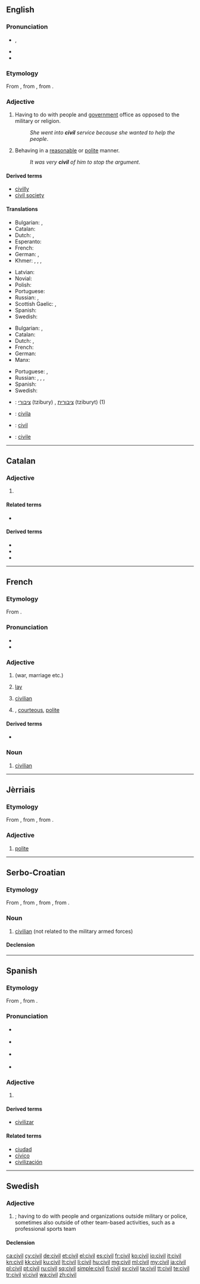 ==English==

===Pronunciation===
* {{enPR|ʹsĭv-əl}} {{IPA|/ˈsɪv.əl/}}, {{X-SAMPA|/"sIv.@l/}}
* {{audio|en-us-civil.ogg|Audio (US)}}
* {{rhymes|ɪvəl}}

===Etymology===
From {{etyl|fro|en}} {{term|lang=fro|civil}}, from {{etyl|la|en}} {{term|civilis|cīvīlis|relating to a citizen|lang=la}}, from {{term|civis|cīvis|citizen|lang=la}}.

===Adjective===
{{en-adj}}

# {{context|uncomparable|lang=en}} Having to do with people and [[government]] office as opposed to the military or religion.
#: ''She went into '''civil''' service because she wanted to help the people''.
# {{context|comparable|lang=en}} Behaving in a [[reasonable]] or [[polite]] manner.
#: ''It was very '''civil''' of him to stop the argument''.

====Derived terms====
* [[civilly]]
* [[civil society]]

====Translations====
{{trans-top|Related to people and government office as opposed to miliary or religion}}
* Bulgarian: {{t+|bg|граждански}}, {{t+|bg|цивилен}}
* Catalan: {{t+|ca|civil}}
* Dutch: {{t+|nl|burgerlijk}}, {{t+|nl|civiel}}
* Esperanto: {{t-|eo|civila}}
* French: {{t+|fr|civil}}
* German: {{t+|de|zivil}}, {{t+|de|bürgerlich}}
* Khmer: {{t-|km|អសេនិកៈ|sc=Khmr|tr=a’seenɨk}}, {{t-|km|ស៊ីវិល|sc=Khmr|tr=siivɨl}}, {{t-|km|រដ្ឋការ|sc=Khmr|tr=roattʰa’ kaa}}, {{t-|km|រដ្ឋប្បវេណី|sc=Khmr|tr=roattʰa’ ppɑveinii}}
{{trans-mid}}
* Latvian: {{t-|lv|pilsonisks}}
* Novial: {{tø|nov|sivili}}
* Polish: {{t+|pl|cywilny|m}}
* Portuguese: {{t+|pt|civil}}
* Russian: {{t+|ru|гражданский|tr=graždánskij}}, {{t+|ru|штатский|tr=štátskij}}
* Scottish Gaelic: {{t-|gd|catharra}}, {{t-|gd|sìobhalta}}
* Spanish: {{t+|es|civil}}
* Swedish: {{t+|sv|civil}}
{{trans-bottom}}

{{trans-top|behaving in a reasonable or polite manner}}
* Bulgarian: {{t+|bg|вежлив}}, {{t+|bg|учтив}}
* Catalan: {{t+|ca|civil}}
* Dutch: {{t+|nl|beschaafd}}, {{t+|nl|geciviliseerd}}
* French: {{t+|fr|civil}}
* German: {{t+|de|zivilisiert}}
* Manx: {{t-|gv|beasagh}}
{{trans-mid}}
* Portuguese: {{t+|pt|civil}}, {{t+|pt|civilizado}}
* Russian: {{t+|ru|цивилизованный|tr=civilizóvannyj}}, {{t+|ru|воспитанный|tr=vospítannyj}}, {{t+|ru|культурный|tr=kul'túrnyj}}, {{t+|ru|вежливый|tr=v'éžlivyj}}
* Spanish: {{t+|es|civil}}
* Swedish: {{t+|sv|civiliserad}}
{{trans-bottom}}

{{checktrans-top}}
* {{ttbc|he}}: [[ציבורי]] (tzibury) {{m}}, [[ציבורית]] (tziburyt) {{f}} (1)
* {{ttbc|io}}: [[civila]]
* {{ttbc|ia}}: [[#English|civil]]
{{trans-mid}}
* {{ttbc|it}}: [[civile]]
{{trans-bottom}}

----

==Catalan==

===Adjective===
{{ca-adj|mf}}

# {{l|en|civil}}

====Related terms====
* {{l|ca|civilitat}}

====Derived terms====
* {{l|ca|civilització}}
* {{l|ca|civilitzar}}
* {{l|ca|civilment}}

----

==French==
{{wikipedia|lang=fr}}

===Etymology===
From {{etyl|la|fr}} {{term|civilis|cīvīlis|lang=la}}.

===Pronunciation===
* {{IPA|/sivil/|lang=fr}}
* {{audio|Fr-civil.ogg|Audio}}

===Adjective===
{{fr-adj}}

# {{l|en|civil}} (war, marriage etc.)
# {{context|politics|lang=fr}} [[lay]]
# [[civilian]]
# {{context|literary|lang=fr}} {{l|en|civil}}, [[courteous]], [[polite]]

====Derived terms====
* {{l|fr|civiliser}}

===Noun===
{{fr-noun|m}}

# [[civilian]]

----

==Jèrriais==

===Etymology===
From {{etyl|la|roa-jer}} {{term|civilis|cīvīlis|lang=la}}, from {{term|civis|cīvis|citizen|lang=la}}, from {{etyl|ine-pro|roa-jer}} {{term/t|ine-pro|*ḱey-||to lie down, settle; home, family; love; beloved}}.

===Adjective===
{{roa-jer-adj}}

# [[polite]]

----

==Serbo-Croatian==

===Etymology===
From {{etyl|de|sh}} {{term|Zivil|lang=de}}, from {{etyl|fr|sh}} {{term|civil|lang=fr}}, from {{etyl|la|sh}} {{term|civilis|cīvīlis|civic, civil|lang=la}}, from {{term|civis|cīvis|citizen|lang=la}}.

===Noun===
{{sh-noun|g=m|head=cìvīl|r|цивил|цѝвӣл}}

# [[civilian]] (not related to the military armed forces)

====Declension====
{{sh-decl-noun
|cìvīl|civili
|civíla|civila
|civilu|civilima
|civila|civile
|civile|civili
|civilu|civilima
|civilom|civilima
}}

----

==Spanish==

===Etymology===
From {{etyl|la|es}} {{term|civilis|cīvīlis|lang=la|civil, civic}}, from {{term|civis|cīvis|lang=la|citizen}}.

===Pronunciation===
* {{a|Castilian}} {{IPA|/θiˈβil/|lang=es}}
* {{a|Others}} {{IPA|/siˈβil/|lang=es}}
* {{homophones|sibil|lang=es}} {{a|non-Castilian dialects}}
* {{rhymes|il|lang=es}}

===Adjective===
{{es-adj|pl=civiles}}

# {{l|en|civil}} {{gloss|all senses}}

====Derived terms====
* [[civilizar]] {{pos_v}}

====Related terms====
* [[ciudad]]
* [[cívico]]
* [[civilización]]

----

==Swedish==

===Adjective===
{{head|sv|adjective}}

# {{l|en|civil}}; having to do with people and organizations outside military or police, sometimes also outside of other team-based activities, such as a professional sports team

====Declension====
{{sv-adj-abs}}

[[ca:civil]]
[[cy:civil]]
[[de:civil]]
[[et:civil]]
[[el:civil]]
[[es:civil]]
[[fr:civil]]
[[ko:civil]]
[[io:civil]]
[[it:civil]]
[[kn:civil]]
[[kk:civil]]
[[ku:civil]]
[[lt:civil]]
[[li:civil]]
[[hu:civil]]
[[mg:civil]]
[[ml:civil]]
[[my:civil]]
[[ja:civil]]
[[pl:civil]]
[[pt:civil]]
[[ru:civil]]
[[sq:civil]]
[[simple:civil]]
[[fi:civil]]
[[sv:civil]]
[[ta:civil]]
[[tt:civil]]
[[te:civil]]
[[tr:civil]]
[[vi:civil]]
[[wa:civil]]
[[zh:civil]]